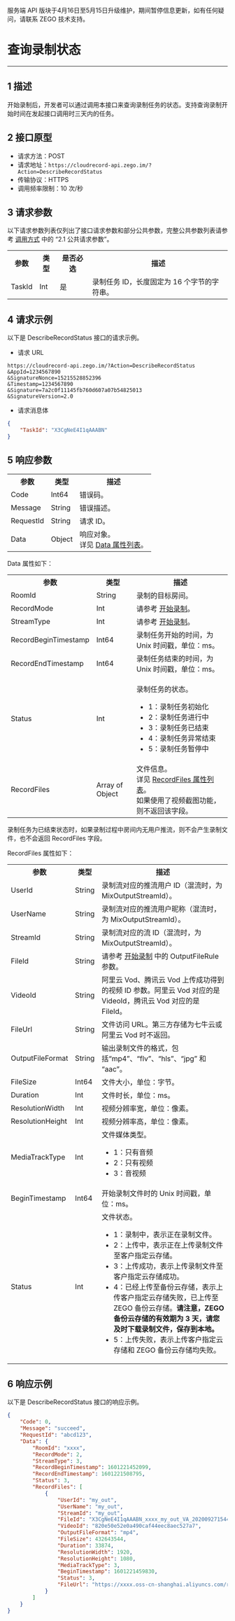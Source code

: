 <Warning title="警告">服务端 API 版块于4月16日至5月15日升级维护，期间暂停信息更新，如有任何疑问，请联系 ZEGO 技术支持。</Warning>

# 查询录制状态

---

## 1 描述

开始录制后，开发者可以通过调用本接口来查询录制任务的状态。支持查询录制开始时间在发起接口调用时三天内的任务。

## 2 接口原型

- 请求方法：POST
- 请求地址：`https://cloudrecord-api.zego.im/?Action=DescribeRecordStatus`
- 传输协议：HTTPS
- 调用频率限制：10 次/秒

## 3 请求参数

以下请求参数列表仅列出了接口请求参数和部分公共参数，完整公共参数列表请参考 [调用方式](./Making%20API%20Requests.mdx#21-公共请求参数) 中的 “2.1 公共请求参数”。

<table>
  
  <tbody><tr>
    <th>参数</th>
    <th>类型</th>
    <th>是否必选</th>
    <th>描述</th>
  </tr>
  <tr>
    <td>TaskId</td>
    <td>Int</td>
    <td>是</td>
    <td>录制任务 ID，长度固定为 16 个字节的字符串。</td>
  </tr>
</tbody></table>

## 4 请求示例

以下是 DescribeRecordStatus 接口的请求示例。
- 请求 URL  
```
https://cloudrecord-api.zego.im/?Action=DescribeRecordStatus
&AppId=1234567890
&SignatureNonce=15215528852396
&Timestamp=1234567890
&Signature=7a2c0f11145fb760d607a07b54825013
&SignatureVersion=2.0
```
- 请求消息体  
```json
{
	"TaskId": "X3CgNeE4I1qAAABN"
}
```

## 5 响应参数

<table>
  
  <tbody><tr>
    <th>参数</th>
    <th>类型</th>
    <th>描述</th>
  </tr>
  <tr>
    <td>Code</td>
    <td>Int64</td>
    <td>错误码。</td>
  </tr>
  <tr>
    <td>Message</td>
    <td>String</td>
    <td>错误描述。</td>
  </tr>
    <tr>
    <td>RequestId</td>
    <td>String</td>
    <td>请求 ID。</td>
  </tr>
  <tr>
    <td>Data</td>
    <td>Object</td>
    <td>响应对象。<br />详见 <a href="#Data">Data 属性列表</a>。</td>
  </tr>
</tbody></table>

<p id="Data">Data 属性如下：</p>
<table>
  
  <tbody><tr>
    <th>参数</th>
    <th>类型</th>
    <th>描述</th>
  </tr>
  <tr>
    <td>RoomId</td>
    <td>String</td>
    <td>录制的目标房间。</td>
  </tr>
  <tr>
    <td>RecordMode</td>
    <td>Int</td>
    <td>请参考 <a href="./start.mdx" target="_blank">开始录制</a>。</td>
  </tr>
  <tr>
    <td>StreamType</td>
    <td>Int</td>
    <td>请参考 <a href="./start.mdx" target="_blank">开始录制</a>。</td>
  </tr>
  <tr>
    <td>RecordBeginTimestamp</td>
    <td>Int64</td>
    <td>录制任务开始的时间，为 Unix 时间戳，单位：ms。</td>
  </tr>
  <tr>
    <td>RecordEndTimestamp</td>
    <td>Int64</td>
    <td>录制任务结束的时间，为 Unix 时间戳，单位：ms。</td>
  </tr>
  <tr>
    <td>Status</td>
    <td>Int</td>
    <td><p>录制任务的状态。</p><ul><li>1：录制任务初始化</li><li>2：录制任务进行中</li><li>3：录制任务已结束</li><li>4：录制任务异常结束</li><li>5：录制任务暂停中</li></ul></td>
  </tr>
  <tr>
    <td>RecordFiles</td>
    <td>Array of Object</td>
    <td>文件信息。<br />详见 <a href="#record_files">RecordFiles 属性列表</a>。<br />如果使用了视频截图功能，则不返回该字段。</td>
  </tr>
</tbody></table>

<Warning title="注意">

录制任务为已结束状态时，如果录制过程中房间内无用户推流，则不会产生录制文件，也不会返回 RecordFiles 字段。

</Warning>

<p id="record_files">RecordFiles 属性如下：</p>

<table>
  
  <tbody><tr>
    <th>参数</th>
    <th>类型</th>
    <th>描述</th>
  </tr>
  <tr>
    <td>UserId</td>
    <td>String</td>
    <td>录制流对应的推流用户 ID（混流时，为 MixOutputStreamId）。</td>
  </tr>
  <tr>
    <td>UserName</td>
    <td>String</td>
    <td>录制流对应的推流用户昵称（混流时，为 MixOutputStreamId）。</td>
  </tr>
  <tr>
    <td>StreamId</td>
    <td>String</td>
    <td>录制流对应的流 ID（混流时，为 MixOutputStreamId）。</td>
  </tr>
  <tr>
    <td>FileId</td>
    <td>String</td>
    <td>请参考 <a href="./start.mdx" target="_blank">开始录制</a> 中的 OutputFileRule 参数。</td>
  </tr>
  <tr>
    <td>VideoId</td>
    <td>String</td>
    <td>阿里云 Vod、腾讯云 Vod 上传成功得到的视频 ID 参数。阿里云 Vod 对应的是 VideoId，腾讯云 Vod 对应的是 FileId。</td>
  </tr>
  <tr>
    <td>FileUrl</td>
    <td>String</td>
    <td>文件访问 URL。第三方存储为七牛云或阿里云 Vod 时不返回。</td>
  </tr>
  <tr>
    <td>OutputFileFormat</td>
    <td>String</td>
    <td>输出录制文件的格式，包括“mp4”、“flv”、“hls”、“jpg” 和 “aac”。</td>
  </tr>
  <tr>
    <td>FileSize</td>
    <td>Int64</td>
    <td>文件大小，单位：字节。</td>
  </tr>
  <tr>
    <td>Duration</td>
    <td>Int</td>
    <td>文件时长，单位：ms。</td>
  </tr>
  <tr>
    <td>ResolutionWidth</td>
    <td>Int</td>
    <td>视频分辨率宽，单位：像素。</td>
  </tr>
  <tr>
    <td>ResolutionHeight</td>
    <td>Int</td>
    <td>视频分辨率高，单位：像素。</td>
  </tr>
  <tr>
    <td>MediaTrackType</td>
    <td>Int</td>
    <td>文件媒体类型。<ul><li>1：只有音频</li><li>2：只有视频</li><li>3：音视频</li></ul></td>
  </tr>
  <tr>
    <td>BeginTimestamp</td>
    <td>Int64</td>
    <td>开始录制文件时的 Unix 时间戳，单位：ms。</td>
  </tr>
  <tr>
    <td>Status</td>
    <td>Int</td>
    <td>文件状态。<ul><li>1：录制中，表示正在录制文件。</li><li>2：上传中，表示正在上传录制文件至客户指定云存储。</li><li>3：上传成功，表示上传录制文件至客户指定云存储成功。</li><li>4：已经上传至备份云存储，表示上传客户指定云存储失败，已上传至 ZEGO 备份云存储。<b>请注意，ZEGO 备份云存储的有效期为 3 天，请您及时下载录制文件，保存到本地。</b></li><li>5：上传失败，表示上传客户指定云存储和 ZEGO 备份云存储均失败。</li></ul></td>
  </tr>
</tbody></table>

## 6 响应示例

以下是 DescribeRecordStatus 接口的响应示例。
```json
{
    "Code": 0,
    "Message": "succeed",
    "RequestId": "abcd123",
    "Data": {
        "RoomId": "xxxx",
        "RecordMode": 2,
        "StreamType": 3,
        "RecordBeginTimestamp": 1601221452099,
        "RecordEndTimestamp": 1601221508795,
        "Status": 3,
        "RecordFiles": [
            {
                "UserId": "my_out",
                "UserName": "my_out",
                "StreamId": "my_out",
                "FileId": "X3CgNeE4I1qAAABN_xxxx_my_out_VA_20200927154419775.mp4",
                "VideoId": "820e50e52e0a490caf44eec8aec527a7",
                "OutputFileFormat": "mp4",
                "FileSize": 432643544,
                "Duration": 33874,
                "ResolutionWidth": 1920,
                "ResolutionHeight": 1080,
                "MediaTrackType": 3,
                "BeginTimestamp": 1601221459830,
                "Status": 3,
                "FileUrl": "https://xxxx.oss-cn-shanghai.aliyuncs.com/record/X3CgNeE4I1qAAABN_xxxx_my_out_VA_20200927154419775.mp4"
            }
        ]
    }
}
```
